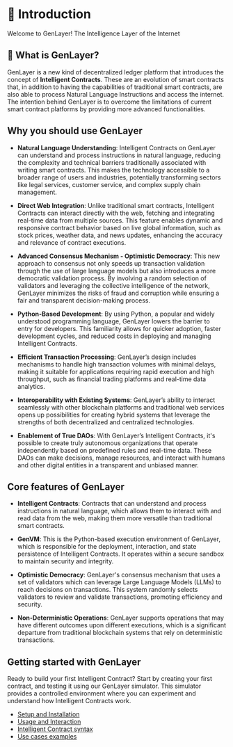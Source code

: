 # 🚀 Introduction
Welcome to GenLayer!
The Intelligence Layer of the Internet

## 🔎 What is GenLayer?

GenLayer is a new kind of decentralized ledger platform that introduces the concept of **Intelligent Contracts**. These are an evolution of smart contracts that, in addition to having the capabilities of traditional smart contracts, are also able to process Natural Language Instructions and access the internet. The intention behind GenLayer is to overcome the limitations of current smart contract platforms by providing more advanced functionalities.

## Why you should use GenLayer

- **Natural Language Understanding**: Intelligent Contracts on GenLayer can understand and process instructions in natural language, reducing the complexity and technical barriers traditionally associated with writing smart contracts. This makes the technology accessible to a broader range of users and industries, potentially transforming sectors like legal services, customer service, and complex supply chain management.
  
- **Direct Web Integration**: Unlike traditional smart contracts, Intelligent Contracts can interact directly with the web, fetching and integrating real-time data from multiple sources. This feature enables dynamic and responsive contract behavior based on live global information, such as stock prices, weather data, and news updates, enhancing the accuracy and relevance of contract executions.

- **Advanced Consensus Mechanism - Optimistic Democracy**: This new approach to consensus not only speeds up transaction validation through the use of large language models but also introduces a more democratic validation process. By involving a random selection of validators and leveraging the collective intelligence of the network, GenLayer minimizes the risks of fraud and corruption while ensuring a fair and transparent decision-making process.

- **Python-Based Development**: By using Python, a popular and widely understood programming language, GenLayer lowers the barrier to entry for developers. This familiarity allows for quicker adoption, faster development cycles, and reduced costs in deploying and managing Intelligent Contracts.

- **Efficient Transaction Processing**: GenLayer’s design includes mechanisms to handle high transaction volumes with minimal delays, making it suitable for applications requiring rapid execution and high throughput, such as financial trading platforms and real-time data analytics.

- **Interoperability with Existing Systems**: GenLayer’s ability to interact seamlessly with other blockchain platforms and traditional web services opens up possibilities for creating hybrid systems that leverage the strengths of both decentralized and centralized technologies.

- **Enablement of True DAOs**: With GenLayer’s Intelligent Contracts, it's possible to create truly autonomous organizations that operate independently based on predefined rules and real-time data. These DAOs can make decisions, manage resources, and interact with humans and other digital entities in a transparent and unbiased manner.

## Core features of GenLayer

- **Intelligent Contracts**: Contracts that can understand and process instructions in natural language, which allows them to interact with and read data from the web, making them more versatile than traditional smart contracts.

- **GenVM**: This is the Python-based execution environment of GenLayer, which is responsible for the deployment, interaction, and state persistence of Intelligent Contracts. It operates within a secure sandbox to maintain security and integrity.

- **Optimistic Democracy**: GenLayer's consensus mechanism that uses a set of validators which can leverage Large Language Models (LLMs) to reach decisions on transactions. This system randomly selects validators to review and validate transactions, promoting efficiency and security.

- **Non-Deterministic Operations**: GenLayer supports operations that may have different outcomes upon different executions, which is a significant departure from traditional blockchain systems that rely on deterministic transactions.


## Getting started with GenLayer
Ready to build your first Intelligent Contract? Start by creating your first contract, and testing it using our GenLayer simulator. This simulator provides a controlled environment where you can experiment and understand how Intelligent Contracts work.

- [Setup and Installation](/)
- [Usage and Interaction](/)
- [Intelligent Contract syntax](/)
- [Use cases examples](/)
